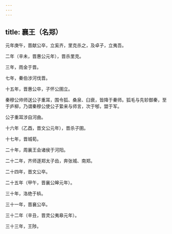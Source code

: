 ```yaml
---
---
---
```

title: 襄王（名郑）
---



元年庚午，晋献公卒，立奚齐，里克杀之，及卓子，立夷吾。

二年（辛未，晋惠公元年），晋杀里克。

三年，雨金于晋。

七年，秦伯涉河伐晋。

十五年，晋惠公卒，子怀公圉立。

秦穆公帅师送公子重耳，围令狐、桑泉、臼衰，皆降于秦师。狐毛与先轸御秦，至于庐柳，乃谓秦穆公使公子絷来与师言，次于郇，盟于军。

公子重耳涉自河曲。

十六年（乙酉，晋文公元年），晋杀子圉。

十七年，晋城荀。

二十年，周襄王会诸侯于河阳。

二十二年，齐师逐郑太子齿，奔张城、南郑。

二十四年，晋文公卒。

二十五年（甲午，晋襄公皞元年）。

三十年，洛绝于枿。

三十一年，晋襄公卒。

三十二年（辛丑，晋灵公夷皋元年）。

三十三年，王陟。